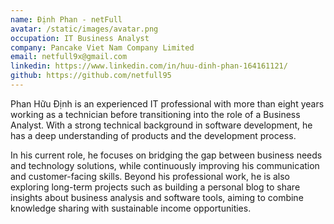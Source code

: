 ```yaml
---
name: Định Phan - netFull
avatar: /static/images/avatar.png
occupation: IT Business Analyst
company: Pancake Viet Nam Company Limited
email: netfull9x@gmail.com
linkedin: https://www.linkedin.com/in/huu-dinh-phan-164161121/
github: https://github.com/netfull95
---
```


Phan Hữu Định is an experienced IT professional with more than eight years working as a technician before transitioning into the role of a Business Analyst. With a strong technical background in software development, he has a deep understanding of products and the development process. 

In his current role, he focuses on bridging the gap between business needs and technology solutions, while continuously improving his communication and customer-facing skills. Beyond his professional work, he is also exploring long-term projects such as building a personal blog to share insights about business analysis and software tools, aiming to combine knowledge sharing with sustainable income opportunities.